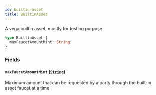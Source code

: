 ```yaml
---
id: builtin-asset
title: BuiltinAsset
---
```



A vega builtin asset, mostly for testing purpose

```graphql
type BuiltinAsset {
  maxFaucetAmountMint: String!
}
```


### Fields

#### `maxFaucetAmountMint` ([`String`](/docs/v0.47/graphql/scalars/string))

Maximum amount that can be requested by a party through the built-in asset faucet at a time




